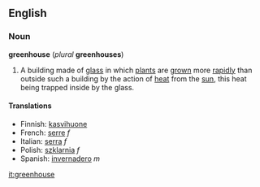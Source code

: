 ==English==
===Noun===
'''greenhouse''' (''plural'' '''greenhouses''')

#A building made of [[glass]] in which [[plant]]s are [[grow]]n more [[rapidly]] than outside such a building by the action of [[heat]] from the [[sun]], this heat being trapped inside by the glass.

====Translations====
*Finnish: [[kasvihuone]]
*French: [[serre]] ''f''
*Italian: [[serra]] ''f''
*Polish: [[szklarnia]] ''f''
*Spanish: [[invernadero]] ''m''

[[it:greenhouse]]